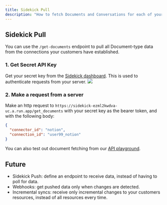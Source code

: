 ```yaml
---
title: Sidekick Pull
description: "How to fetch Documents and Conversations for each of your connections"
---
```


## Sidekick Pull
You can use the `/get-documents` endpoint to pull all Document-type data from the connections your customers have established.


### 1. Get Secret API Key
Get your secret key from the [Sidekick dashboard](https://dashboard.getsidekick.ai/api-keys). This is used to authenticate requests from your server.
![](https://github.com/ai-sidekick/docs/assets/14931371/b8d5d552-f909-4fcc-8a8a-a2ef8b35a603)


### 2. Make a request from a server
Make an http request to `https://sidekick-ezml2kwdva-uc.a.run.app/get_documents` with your secret key as the bearer token, and with the following body:

```json
{
  "connector_id": "notion",
  "connection_id": "user99_notion"
}
```

You can also test out document fetching from our [API playground](https://sidekick-ezml2kwdva-uc.a.run.app/docs#/default/get_documents_get_documents_post).

## Future
* Sidekick Push: define an endpoint to receive data, instead of having to poll for data.
* Webhooks: get pushed data only when changes are detected.
* Incremental syncs: receive only incremental changes to your customers resources, instead of all resources every time.
